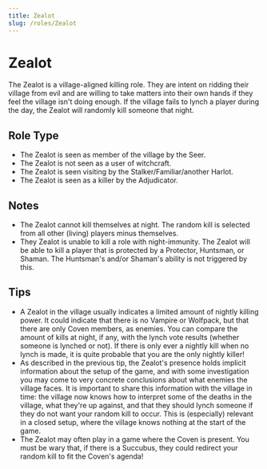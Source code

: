 ```yaml
---
title: Zealot
slug: /roles/Zealot
---
```


# Zealot

The Zealot is a village-aligned killing role. They are intent on ridding their village from evil and are willing to take matters into their own hands if they feel the village isn't doing enough. If the village fails to lynch a player during the day, the Zealot will randomly kill someone that night.

## Role Type

- The Zealot is seen as member of the village by the Seer.
- The Zealot is not seen as a user of witchcraft.
- The Zealot is seen visiting by the Stalker/Familiar/another Harlot.
- The Zealot is seen as a killer by the Adjudicator.

## Notes

- The Zealot cannot kill themselves at night. The random kill is selected from all other (living) players minus themselves.
- They Zealot is unable to kill a role with night-immunity. The Zealot will be able to kill a player that is protected by a Protector, Huntsman, or Shaman. The Huntsman's and/or Shaman's ability is not triggered by this.

## Tips

- A Zealot in the village usually indicates a limited amount of nightly killing power. It could indicate that there is no Vampire or Wolfpack, but that there are only Coven members, as enemies. You can compare the amount of kills at night, if any, with the lynch vote results (whether someone is lynched or not). If there is only ever a nightly kill when no lynch is made, it is quite probable that you are the only nightly killer!
- As described in the previous tip, the Zealot's presence holds implicit information about the setup of the game, and with some investigation you may come to very concrete conclusions about what enemies the village faces. It is important to share this information with the village in time: the village now knows how to interpret some of the deaths in the village, what they're up against, and that they should lynch someone if they do not want your random kill to occur. This is (especially) relevant in a closed setup, where the village knows nothing at the start of the game.
- The Zealot may often play in a game where the Coven is present. You must be wary that, if there is a Succubus, they could redirect your random kill to fit the Coven's agenda!
